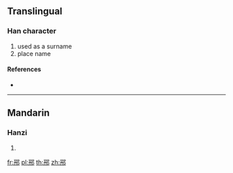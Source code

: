 {{character info/new}}
{{also|邢}}
==Translingual==

===Han character===
{{Han char|rn=163|rad=邑|as=06|sn=9|four=|canj=MJMJL}}

# used as a surname
# place name

====References====
* {{Han ref|kx=1271.090|dkj=39389|hdz=63765.110|uh=90C9|ud=37065}}

----

==Mandarin==

===Hanzi===
{{cmn-hanzi|pin=[[xíng]] ([[xing2]])|wg=hsing<sup>2</sup>}}

# {{defn|lang=cmn|sort=邑06}}

[[fr:郉]]
[[pl:郉]]
[[th:郉]]
[[zh:郉]]